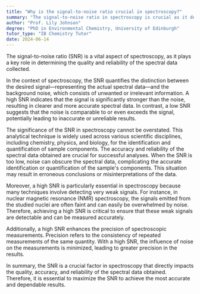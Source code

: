 ```yaml
---
title: "Why is the signal-to-noise ratio crucial in spectroscopy?"
summary: "The signal-to-noise ratio in spectroscopy is crucial as it determines the quality and reliability of the spectral data obtained."
author: "Prof. Lily Johnson"
degree: "PhD in Environmental Chemistry, University of Edinburgh"
tutor_type: "IB Chemistry Tutor"
date: 2024-06-14
---
```


The signal-to-noise ratio (SNR) is a vital aspect of spectroscopy, as it plays a key role in determining the quality and reliability of the spectral data collected.

In the context of spectroscopy, the SNR quantifies the distinction between the desired signal—representing the actual spectral data—and the background noise, which consists of unwanted or irrelevant information. A high SNR indicates that the signal is significantly stronger than the noise, resulting in clearer and more accurate spectral data. In contrast, a low SNR suggests that the noise is comparable to or even exceeds the signal, potentially leading to inaccurate or unreliable results.

The significance of the SNR in spectroscopy cannot be overstated. This analytical technique is widely used across various scientific disciplines, including chemistry, physics, and biology, for the identification and quantification of sample components. The accuracy and reliability of the spectral data obtained are crucial for successful analyses. When the SNR is too low, noise can obscure the spectral data, complicating the accurate identification or quantification of the sample's components. This situation may result in erroneous conclusions or misinterpretations of the data.

Moreover, a high SNR is particularly essential in spectroscopy because many techniques involve detecting very weak signals. For instance, in nuclear magnetic resonance (NMR) spectroscopy, the signals emitted from the studied nuclei are often faint and can easily be overwhelmed by noise. Therefore, achieving a high SNR is critical to ensure that these weak signals are detectable and can be measured accurately.

Additionally, a high SNR enhances the precision of spectroscopic measurements. Precision refers to the consistency of repeated measurements of the same quantity. With a high SNR, the influence of noise on the measurements is minimized, leading to greater precision in the results.

In summary, the SNR is a crucial factor in spectroscopy that directly impacts the quality, accuracy, and reliability of the spectral data obtained. Therefore, it is essential to maximize the SNR to achieve the most accurate and dependable results.
    